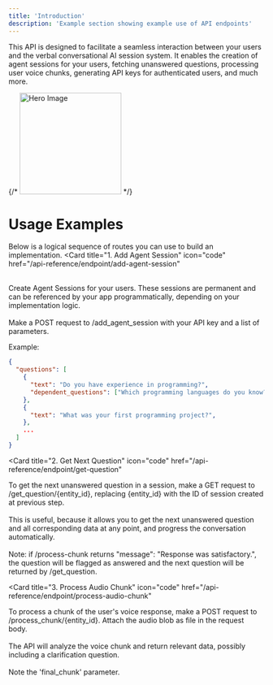 ```yaml
---
title: 'Introduction'
description: 'Example section showing example use of API endpoints'
---
```


<Note>
  This API is designed to facilitate a seamless interaction between your users and the verbal conversational AI session system. It enables the creation of agent sessions for your users, fetching unanswered questions, processing user voice chunks, generating API keys for authenticated users, and much more.
</Note>

{/* <img
  height="200"
  className="block"
  src="/images/ConvAIAgentSchemaBG.png"
  alt="Hero Image"
/> */}

# Usage Examples

Below is a logical sequence of routes you can use to build an implementation.
<Card
  title="1. Add Agent Session"
  icon="code"
  href="/api-reference/endpoint/add-agent-session"
>
<br />Create Agent Sessions for your users. These sessions are permanent and can be referenced by your app programmatically, depending on your implementation logic.<br /><br />Make a POST request to /add_agent_session with your API key and a list of parameters.
</Card>

Example: 
```json
{
  "questions": [
    {
      "text": "Do you have experience in programming?",
      "dependent_questions": ["Which programming languages do you know?",...]
    },
    {
      "text": "What was your first programming project?",
    },
    ...
  ]
}
```

<Card
  title="2. Get Next Question"
  icon="code"
  href="/api-reference/endpoint/get-question"
>
To get the next unanswered question in a session, make a GET request to /get_question/{entity_id}, replacing {entity_id} with the ID of session created at previous step.<br /><br />
This is useful, because it allows you to get the next unanswered question and all corresponding data at any point, and progress the conversation automatically.<br /><br />
Note: if /process-chunk returns "message": "Response was satisfactory.", the question will be flagged as answered and the next question will be returned by /get_question.
</Card>

<Card
  title="3. Process Audio Chunk"
  icon="code"
  href="/api-reference/endpoint/process-audio-chunk"
>
To process a chunk of the user's voice response, make a POST request to /process_chunk/{entity_id}. Attach the audio blob as file in the request body.<br /><br />The API will analyze the voice chunk and return relevant data, possibly including a clarification question.<br /><br />
Note the 'final_chunk' parameter.
</Card>
